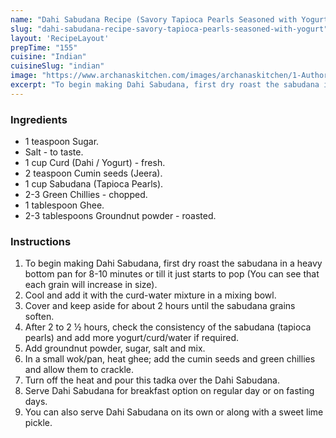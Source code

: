 ---
name: "Dahi Sabudana Recipe (Savory Tapioca Pearls Seasoned with Yogurt)"
slug: "dahi-sabudana-recipe-savory-tapioca-pearls-seasoned-with-yogurt"
layout: 'RecipeLayout'
prepTime: "155"
cuisine: "Indian"
cuisineSlug: "indian"
image: "https://www.archanaskitchen.com/images/archanaskitchen/1-Author/Madhuli_Ajay/Dahi_Sabudana_Sago_with_curd.jpg"
excerpt: "To begin making Dahi Sabudana, first dry roast the sabudana in a heavy bottom pan for 8-10 minutes or till it just starts to pop You can see that each grain will increase in size"
---

### Ingredients

- 1 teaspoon Sugar.
- Salt - to taste.
- 1 cup Curd (Dahi / Yogurt) - fresh.
- 2 teaspoon Cumin seeds (Jeera).
- 1 cup Sabudana (Tapioca Pearls).
- 2-3 Green Chillies - chopped.
- 1 tablespoon Ghee.
- 2-3 tablespoons Groundnut powder - roasted.

### Instructions

1. To begin making Dahi Sabudana, first dry roast the sabudana in a heavy bottom pan for 8-10 minutes or till it just starts to pop (You can see that each grain will increase in size).
1. Cool and add it with the curd-water mixture in a mixing bowl.
1. Cover and keep aside for about 2 hours until the sabudana grains soften.
1. After 2 to 2 ½ hours, check the consistency of the sabudana (tapioca pearls) and add more yogurt/curd/water if required.
1. Add groundnut powder, sugar, salt and mix.
1. In a small wok/pan, heat ghee; add the cumin seeds and green chillies and allow them to crackle.
1. Turn off the heat and pour this tadka over the Dahi Sabudana.
1. Serve Dahi Sabudana for breakfast option on regular day or on fasting days.
1. You can also serve Dahi Sabudana on its own or along with a sweet lime pickle.

